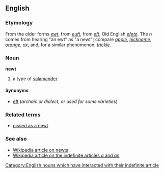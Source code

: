 ==English==
===Etymology===
From the older forms ''[[ewt]]'', from  ''[[euft]]'', from ''[[eft]]'', Old English ''[[efete]]''. The ''n'' comes from hearing "an ewt" as "a newt"; compare ''[[apple]]'', ''[[nickname]]'', ''[[orange]]'', ''[[ox]]'', and, for a similar phenomenon, ''[[trickle]]''.
[[Category:English nouns which have interacted with their indefinite article]]

===Noun===
'''newt'''

# a type of [[salamander]]

====Synonyms====
*[[eft]] (''archaic or dialect, or used for some varieties'')

===Related terms===
*[[pissed as a newt]]

===See also===
*[[w:newt|Wikipedia article on newts]]
*[[w:A, an|Wikipedia article on the indefinite articles ''a'' and ''an'']]